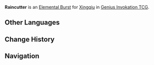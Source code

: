 {{About|the Character Card Skill for [[Genius Invokation TCG]]|the Playable Character Talent|Guhua Sword: Raincutter}}
{{Genius Invokation TCG Skill Infobox
|title      = Raincutter
|image      = Raincutter Character Card Skill.png
|type       = Elemental Burst
|character  = Xingqiu
|element    = Hydro
|matching   = 3
|energy     = 2
|effect     = Deals 1 {{Color|Hydro DMG}}, grants this character {{Color|Hydro Application}}, creates 1 '''Rainbow Bladework'''.<br /><br />{{Icon/TCG|Rainbow Bladework}} '''Rainbow Bladework'''<br />After your character uses a Normal Attack: Deal 2 {{Color|Hydro DMG}}.<br /><u>Usage(s)</u>: 3
|order      = 3
}}
'''Raincutter''' is an [[Character Card Elemental Burst|Elemental Burst]] for [[Xingqiu (Character Card)|Xingqiu]] in [[Genius Invokation TCG]].

==Other Languages==
{{Other Languages
|en      = Raincutter
|zhs     = 裁雨留虹
|zhs_rm  = Cáiyǔ Liúhóng
|zht     = 裁雨留虹
|zht_rm  = Cáiyǔ Liúhóng
|zh_tl   = 
|ja      = 裁雨留虹
|ja_rm   = Saiuryuukou{{Assumed}}
|ja_tl   = Tailored Rain, Detained Rainbow
|ko      = 재우유홍
|ko_rm   = Jae'uyuhong
|ko_tl   = Cut the Rain And Leave a Rainbow
|es      = Sable de lluvia
|es_tl   = Rain Saber
|fr      = Pluie et arc-en-ciel
|fr_tl   = Rain and Rainbow
|ru      = Радужная стойка
|ru_tl   = Rainbow Stance
|th      = Raincutter
|vi      = Tài Vũ Lưu Hồng
|vi_tl   = 
|de      = Regen und Bogen
|de_tl   = Rain and Bow
|id      = Raincutter
|pt      = Retalhador de Chuva
|pt_tl   = 
|tr      = Yağmurkesici
|tr_tl   = 
|it      = Fendipioggia
|it_tl   = Raincutter
}}

==Change History==
{{Change History|3.3}}

==Navigation==
{{Genius Invokation TCG Skill Navbox|Xingqiu}}